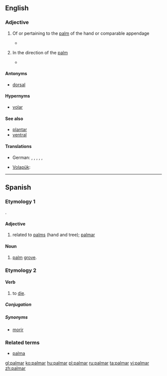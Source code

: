 ==English==

===Adjective===
{{en-adj}}

# {{anatomy|not comparable}} Of or pertaining to the [[palm]] of the hand or comparable appendage
#* {{quote-news|1988|May 20|Jack Clark|Touch of Death|Chicago Reader|url=https://securesite.chireader.com/cgi-bin/Archive/abridged2.bat?path=1988/880520/FNGRPRNT
|passage="A latent print on the '''palmar''' surface of our hands and the plantar surfaces of our foot is a scan that is entirely different from the scan on the rest of our bodies. }}
# {{anatomy|and|medicine}} In the direction of the [[palm]]
#* {{quote-book|2002|John Gray Seiler|Essentials of Hand Surgery|url=http://books.google.com/books?id=Sy5vFiReInkC|isbn=0781735858|page=14
|passage= The long and ring superficialis tendons lie more '''palmar''' than the index and small.}}

====Antonyms====
* {{sense|toward the palmar surface}} [[dorsal]]

====Hypernyms====
* [[volar]]

====See also====
* [[plantar]]
* [[ventral]]

====Translations====
{{trans-top|of or pertaining to the palm of the hand}}
* German: {{qualifier|technical}} {{t-|de|palmar}}, {{qualifier|technical}} {{t-|de|Palmar-}}, {{qualifier|technical}} {{t-|de|volar}}, {{t-|de|handflächenseitig}}, {{t-|de|hohlhandseitig}}, {{t-|de|Hand-}}
{{trans-mid}}
* [[Volapük]]: {{t-|vo|namakevik}}
{{trans-bottom}}

----

==Spanish==

===Etymology 1===
{{etyl|la|es}} {{term|palmaris|palmāris|lang=la}}.

====Adjective====
{{es-adj|pl=palmares}}

# related to [[palm|palms]] (hand and tree); [[#English|palmar]]

====Noun====
{{es-noun|m|pl=palmares}}

# [[palm]] [[grove]].

===Etymology 2===

====Verb====
{{es-verb|palm|ar}}

# {{context|colloquial|lang=es}} to [[die]].

=====Conjugation=====
{{es-conj-ar|palm}}

=====Synonyms=====
* [[morir]]

===Related terms===
* [[palma]]

[[gl:palmar]]
[[ko:palmar]]
[[hu:palmar]]
[[pl:palmar]]
[[ru:palmar]]
[[ta:palmar]]
[[vi:palmar]]
[[zh:palmar]]